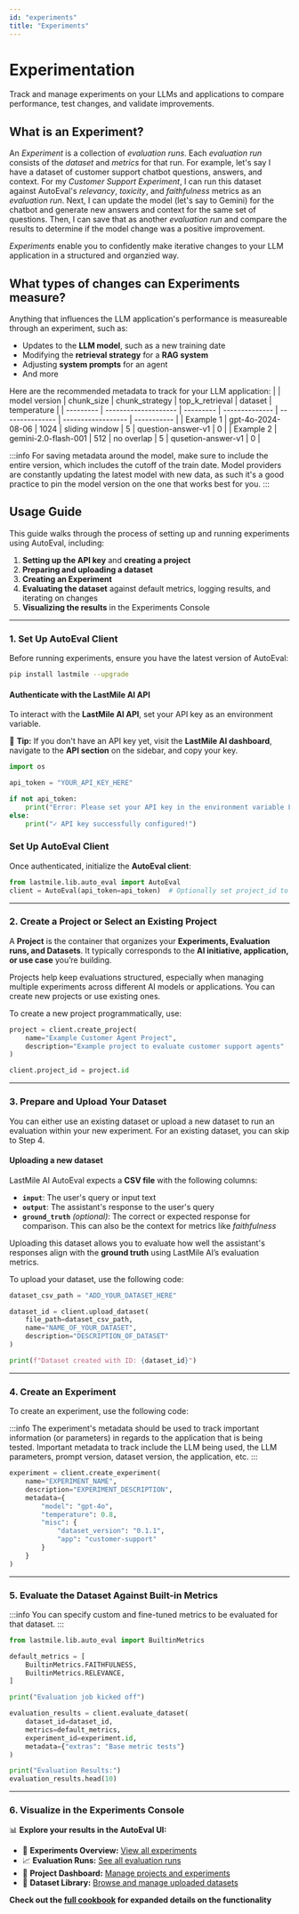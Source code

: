 ```yaml
---
id: "experiments"
title: "Experiments"
---
```



# Experimentation

Track and manage experiments on your LLMs and applications to compare performance, test changes, and validate improvements.

## What is an Experiment?

An *Experiment* is a collection of *evaluation runs*. Each *evaluation run* consists of the *dataset* and *metrics* for that run. For example, let's say I have a dataset of customer support chatbot questions, answers, and context. For my *Customer Support Experiment*, I can run this dataset against AutoEval's *relevancy*, *toxicity*, and *faithfulness* metrics as an *evaluation run*. Next, I can update the model (let's say to Gemini) for the chatbot and generate new answers and context for the same set of questions. Then, I can save that as another *evaluation run* and compare the results to determine if the model change was a positive improvement.

*Experiments* enable you to confidently make iterative changes to your LLM application in a structured and organzied way.

## What types of changes can Experiments measure?
Anything that influences the LLM application's performance is measureable through an experiment, such as:
- Updates to the **LLM model**, such as a new training date
- Modifying the **retrieval strategy** for a **RAG system**
- Adjusting **system prompts** for an agent  
- And more

Here are the recommended metadata to track for your LLM application:
|           | model version        | chunk_size | chunk_strategy | top_k_retrieval | dataset            | temperature | 
| --------- | -------------------- | ---------  | -------------- | --------------- | ------------------ | ----------- |
| Example 1 | gpt-4o-2024-08-06    | 1024       | sliding window | 5               | question-answer-v1 | 0           |
| Example 2 | gemini-2.0-flash-001 | 512        | no overlap     | 5               | qusetion-answer-v1 | 0           |

:::info
For saving metadata around the model, make sure to include the entire version, which includes the cutoff of the train date. Model providers are constantly updating the latest model with new data, as such it's a good practice to pin the model version on the one that works best for you.
:::

## Usage Guide
This guide walks through the process of setting up and running experiments using AutoEval, including:
1. **Setting up the API key** and **creating a project**  
2. **Preparing and uploading a dataset**  
3. **Creating an Experiment**  
4. **Evaluating the dataset** against default metrics, logging results, and iterating on changes  
5. **Visualizing the results** in the Experiments Console  

---

### 1. Set Up AutoEval Client  

Before running experiments, ensure you have the latest version of AutoEval:

```bash
pip install lastmile --upgrade
```

#### Authenticate with the LastMile AI API  

To interact with the **LastMile AI API**, set your API key as an environment variable.

📌 **Tip:** If you don't have an API key yet, visit the **LastMile AI dashboard**, navigate to the **API section** on the sidebar, and copy your key.

```python
import os

api_token = "YOUR_API_KEY_HERE"

if not api_token:
    print("Error: Please set your API key in the environment variable LASTMILE_API_KEY")
else:
    print("✓ API key successfully configured!")
```

### Set Up AutoEval Client  
Once authenticated, initialize the **AutoEval client**:

```python
from lastmile.lib.auto_eval import AutoEval
client = AutoEval(api_token=api_token)  # Optionally set project_id to scope to a specific project
```

---

### 2. Create a Project or Select an Existing Project  

A **Project** is the container that organizes your **Experiments, Evaluation runs, and Datasets**. It typically corresponds to the **AI initiative, application, or use case** you’re building.

Projects help keep evaluations structured, especially when managing multiple experiments across different AI models or applications. You can create new projects or use existing ones.

To create a new project programmatically, use:

```python
project = client.create_project(
    name="Example Customer Agent Project", 
    description="Example project to evaluate customer support agents"
)

client.project_id = project.id
```

---

### 3. Prepare and Upload Your Dataset  

You can either use an existing dataset or upload a new dataset to run an evaluation within your new experiment. For an existing dataset, you can skip to Step 4.

#### Uploading a new dataset

LastMile AI AutoEval expects a **CSV file** with the following columns:
- **`input`**: The user's query or input text  
- **`output`**: The assistant's response to the user's query  
- **`ground_truth`** *(optional)*: The correct or expected response for comparison. This can also be the context for metrics like *faithfulness*

Uploading this dataset allows you to evaluate how well the assistant's responses align with the **ground truth** using LastMile AI’s evaluation metrics.

To upload your dataset, use the following code:

```python
dataset_csv_path = "ADD_YOUR_DATASET_HERE"

dataset_id = client.upload_dataset(
    file_path=dataset_csv_path,
    name="NAME_OF_YOUR_DATASET",
    description="DESCRIPTION_OF_DATASET"
)

print(f"Dataset created with ID: {dataset_id}")
```

---

### 4. Create an Experiment  

To create an experiment, use the following code:

:::info
The experiment's metadata should be used to track important information (or parameters) in regards to the application that is being tested. Important metadata to track include the LLM being used, the LLM parameters, prompt version, dataset version, the application, etc.
:::

```python
experiment = client.create_experiment(
    name="EXPERIMENT_NAME",
    description="EXPERIMENT_DESCRIPTION",
    metadata={
        "model": "gpt-4o", 
        "temperature": 0.8, 
        "misc": {
            "dataset_version": "0.1.1", 
            "app": "customer-support"
        }
    }
)
```

---

### 5. Evaluate the Dataset Against Built-in Metrics  

:::info
You can specify custom and fine-tuned metrics to be evaluated for that dataset.
:::

```python
from lastmile.lib.auto_eval import BuiltinMetrics

default_metrics = [
    BuiltinMetrics.FAITHFULNESS,
    BuiltinMetrics.RELEVANCE,
]

print("Evaluation job kicked off")

evaluation_results = client.evaluate_dataset(
    dataset_id=dataset_id,
    metrics=default_metrics,
    experiment_id=experiment.id,
    metadata={"extras": "Base metric tests"}
)

print("Evaluation Results:")
evaluation_results.head(10)
```
---

### 6. Visualize in the Experiments Console  

📊 **Explore your results in the AutoEval UI:**
- 🔬 **Experiments Overview:** [View all experiments](https://lastmileai.dev/evaluations?view=experiments)
- 📈 **Evaluation Runs:** [See all evaluation runs](https://lastmileai.dev/evaluations?view=all_runs)
- 🏢 **Project Dashboard:** [Manage projects and experiments](https://lastmileai.dev/dashboard)
- 📂 **Dataset Library:** [Browse and manage uploaded datasets](https://lastmileai.dev/datasets)

**Check out the [full cookbook](https://github.com/lastmile-ai/lastmile-docs/blob/main/cookbook/AutoEval_Experiments.ipynb) for expanded details on the functionality**
